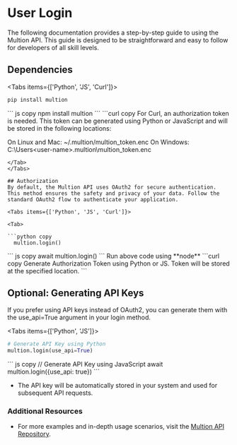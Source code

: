 # User Login

The following documentation provides a step-by-step guide to using the Multion API. This guide is designed to be straightforward and easy to follow for developers of all skill levels.

## Dependencies

 
<Tabs items={['Python', 'JS', 'Curl']}>
  <Tab>
  ```python copy
  pip install multion
  ```
  </Tab>
  <Tab>
  ``` js copy 
  npm install multion
  ```
  </Tab>
  <Tab>
  ```curl copy
For Curl, an authorization token is needed. This token can be generated using Python or JavaScript and will be stored in the following locations:


On Linux and Mac: ~/.multion/multion_token.enc
On Windows: C:\Users\<user-name>\.multion\multion_token.enc
  ```
  </Tab> 
</Tabs>

## Authorization
By default, the Multion API uses OAuth2 for secure authentication. This method ensures the safety and privacy of your data. Follow the standard OAuth2 flow to authenticate your application.

<Tabs items={['Python', 'JS', 'Curl']}>

  <Tab>

  ```python copy
    multion.login()
  ```
  </Tab>
  <Tab>
  ``` js copy 
    await multion.login()
  ```
<Callout type="info" emoji="ℹ️">
 Run above code using **node**
</Callout>
  </Tab>
  <Tab>
  ```curl copy
Generate Authorization Token using Python or JS. Token will be stored at the specified location.
  ```
  </Tab>
</Tabs>

## Optional: Generating API Keys
If you prefer using API keys instead of OAuth2, you can generate them with the use_api=True argument in your login method.

<Tabs items={['Python', 'JS']}>
<Tab>
 ```python copy
 # Generate API Key using Python
 multion.login(use_api=True)
 ```
  </Tab>
  <Tab>
 ``` js copy 
 // Generate API Key using JavaScript
 await multion.login({use_api: true})
 ```
  </Tab>
</Tabs>

- The API key will be automatically stored in your system and used for subsequent API requests.

### Additional Resources

- For more examples and in-depth usage scenarios, visit the [Multion API Repository](https://github.com/MULTI-ON/api).


